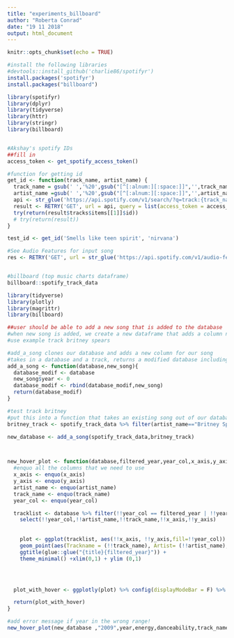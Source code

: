 ```yaml
---
title: "experiments_billboard"
author: "Roberta Conrad"
date: "19 11 2018"
output: html_document
---
```


```r
knitr::opts_chunk$set(echo = TRUE)
```

```r
#install the following libraries
#devtools::install_github('charlie86/spotifyr')
install.packages('spotifyr')
install.packages("billboard")

library(spotifyr)
library(dplyr)
library(tidyverse)
library(httr)
library(stringr)
library(billboard)


#Akshay's spotify IDs
##fill in 
access_token <- get_spotify_access_token()

#function for getting id
get_id <- function(track_name, artist_name) {
  track_name = gsub(' ','%20',gsub("[^[:alnum:][:space:]]",'',track_name))
  artist_name =gsub(' ','%20',gsub("[^[:alnum:][:space:]]",'',artist_name))
  api <- str_glue('https://api.spotify.com/v1/search/?q=track:{track_name}%20artist:{artist_name}&type=track&limit=1')
  result <- RETRY('GET', url = api, query = list(access_token = access_token), quiet = TRUE, times = 1) %>% content 
  try(return(result$tracks$items[[1]]$id))
  # try(return(result))
}

test_id <- get_id('Smells like teen spirit', 'nirvana')

#See Audio Features for input song
res <- RETRY('GET', url = str_glue('https://api.spotify.com/v1/audio-features/{test_id}'), query = list(access_token = access_token), quiet = TRUE, times = 1) %>% content


#billboard (top music charts dataframe)
billboard::spotify_track_data
```


```r
library(tidyverse)
library(plotly)
library(magrittr)
library(billboard)

##user should be able to add a new song that is added to the database
#when new song is added, we create a new dataframe that adds a column new = 0 everywhere apart from the newly added song 
#use example track britney spears 

#add_a_song clones our database and adds a new column for our song
#takes in a database and a track, returns a modified database including this track with "new=0" and "year=0"
add_a_song <- function(database,new_song){
  database_modif <- database
  new_song$year <- 0
  database_modif <- rbind(database_modif,new_song)
  return(database_modif)
}

#test track britney
#put this into a function that takes an existing song out of our database, and then compares the length of the old and new database with each other 
britney_track <- spotify_track_data %>% filter(artist_name=="Britney Spears") %>% filter(dplyr::row_number()==1)

new_database <- add_a_song(spotify_track_data,britney_track)



new_hover_plot <- function(database,filtered_year,year_col,x_axis,y_axis,track_name = track_name, artist_name = artist_name,title="Billboard Top 100 musical charts of "){
  #enquo all the columns that we need to use
  x_axis <- enquo(x_axis)
  y_axis <- enquo(y_axis)
  artist_name <- enquo(artist_name)
  track_name <- enquo(track_name)
  year_col <- enquo(year_col)

  tracklist <- database %>% filter(!!year_col == filtered_year | !!year_col == "0" ) %>%
    select(!!year_col,!!artist_name,!!track_name,!!x_axis,!!y_axis)
  
  
    plot <- ggplot(tracklist, aes(!!x_axis, !!y_axis,fill=!!year_col))  + guides(fill= "none") + 
    geom_point(aes(Trackname = (!!track_name), Artist= (!!artist_name), size = 0.1),alpha = 1/2) +  
    ggtitle(glue::glue("{title}{filtered_year}")) +
    theme_minimal() +xlim(0,1) + ylim (0,1)




  plot_with_hover <- ggplotly(plot) %>% config(displayModeBar = F) %>% layout(xaxis=list(fixedrange=TRUE)) %>% layout(yaxis=list(fixedrange=TRUE)) %>%  layout(hoverlabel = list(bgcolor = "white",font = list(family = "sans serif",size = 12, color = "black")))

  return(plot_with_hover)
}

#add error message if year in the wrong range! 
new_hover_plot(new_database ,"2009",year,energy,danceability,track_name,artist_name,"Charts")

```

```r



```

